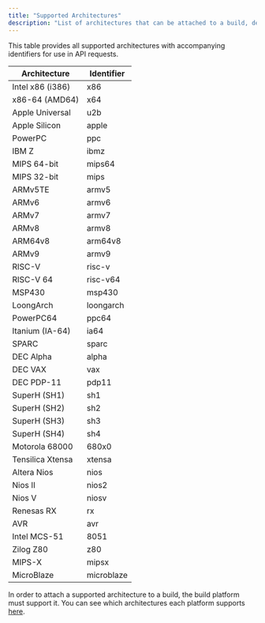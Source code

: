 ```yaml
---
title: "Supported Architectures"
description: "List of architectures that can be attached to a build, denoting support."
---
```


This table provides all supported architectures with accompanying identifiers for use in API requests.

| Architecture          | Identifier  |
|------------------------|-------------|
| Intel x86 (i386)       | x86         |
| x86-64 (AMD64)         | x64         |
| Apple Universal        | u2b         |
| Apple Silicon          | apple       |
| PowerPC                | ppc         |
| IBM Z                  | ibmz        |
| MIPS 64-bit            | mips64      |
| MIPS 32-bit            | mips        |
| ARMv5TE                | armv5       |
| ARMv6                  | armv6       |
| ARMv7                  | armv7       |
| ARMv8                  | armv8       |
| ARM64v8                | arm64v8     |
| ARMv9                  | armv9       |
| RISC-V                 | risc-v      |
| RISC-V 64              | risc-v64    |
| MSP430                 | msp430      |
| LoongArch              | loongarch   |
| PowerPC64              | ppc64       |
| Itanium (IA-64)        | ia64        |
| SPARC                  | sparc       |
| DEC Alpha              | alpha       |
| DEC VAX                | vax         |
| DEC PDP-11             | pdp11       |
| SuperH (SH1)           | sh1         |
| SuperH (SH2)           | sh2         |
| SuperH (SH3)           | sh3         |
| SuperH (SH4)           | sh4         |
| Motorola 68000         | 680x0       |
| Tensilica Xtensa       | xtensa      |
| Altera Nios            | nios        |
| Nios II                | nios2       |
| Nios V                 | niosv       |
| Renesas RX             | rx          |
| AVR                    | avr         |
| Intel MCS-51           | 8051        |
| Zilog Z80              | z80         |
| MIPS-X                 | mipsx       |
| MicroBlaze             | microblaze  |

In order to attach a supported architecture to a build, the build platform must support it. You can see which architectures each platform supports [here](/data/platforms).